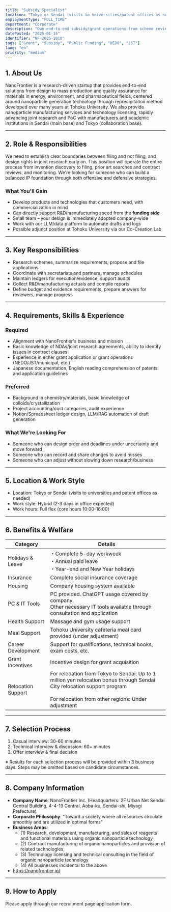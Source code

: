 ```yaml
---
title: "Subsidy Specialist"
location: "Tokyo or Sendai (visits to universities/patent offices as needed)"
employmentType: "FULL_TIME"
department: "Corporate"
description: "Own end-to-end subsidy/grant operations from scheme review and application design to execution, settlement and reporting"
datePosted: "2025-01-15"
identifier: "NF-2025-1010"
tags: ["Grant", "Subsidy", "Public Funding", "NEDO", "JST"]
lang: "en"
priority: "medium"
---
```


## 1. About Us

NanoFrontier is a research-driven startup that provides end-to-end solutions from design to mass production and quality assurance for materials in energy, environment, and pharmaceutical fields, centered around nanoparticle generation technology through reprecipitation method developed over many years at Tohoku University. We also provide nanoparticle manufacturing services and technology licensing, rapidly advancing joint research and PoC with manufacturers and academic institutions in Sendai (main base) and Tokyo (collaboration base).

---

## 2. Role & Responsibilities

We need to establish clear boundaries between filing and not filing, and design rights in joint research early on. This position will operate the entire process from invention discovery to filing, prior art searches and contract reviews, and monitoring. We're looking for someone who can build a balanced IP foundation through both offensive and defensive strategies.

### What You'll Gain

- Develop products and technologies that customers need, with commercialization in mind
- Can directly support R&D/manufacturing speed from the **funding side**
- Small team – your design is immediately adopted company-wide
- Work with our LLM/data platform to automate drafts and logs
- Possible adjunct position at Tohoku University via our Co-Creation Lab

---

## 3. Key Responsibilities

- Research schemes, summarize requirements, propose and file applications
- Coordinate with secretariats and partners, manage schedules
- Maintain ledgers for execution/evidence, support audits
- Collect R&D/manufacturing actuals and compile reports
- Define budget and evidence requirements, prepare answers for reviewers, manage progress

---

## 4. Requirements, Skills & Experience

### Required

- Alignment with NanoFrontier's business and mission
- Basic knowledge of NDAs/joint research agreements, ability to identify issues in contract clauses
- Experience in either grant application or grant operations (NEDO/JST/municipal, etc.)
- Japanese documentation, English reading comprehension of patents and application guidelines

### Preferred

- Background in chemistry/materials, basic knowledge of colloids/crystallization
- Project accounting/cost categories, audit experience
- Notion/Spreadsheet ledger design, LLM/RAG automation of draft generation

### What We're Looking For

- Someone who can design order and deadlines under uncertainty and move forward
- Someone who can record and share changes to avoid misses
- Someone who can adjust without slowing down research/business

---

## 5. Location & Work Style

- Location: Tokyo or Sendai (visits to universities and patent offices as needed)
- Work style: Hybrid (2-3 days in office expected)
- Work hours: Full flex (core hours 10:00-16:00)

---

## 6. Benefits & Welfare

| Category | Details |
| --- | --- |
| Holidays & Leave | ・Complete 5-day workweek<br/>・Annual paid leave<br/>・Year-end and New Year holidays |
| Insurance | Complete social insurance coverage |
| Housing | Company housing system available |
| PC & IT Tools | PC provided. ChatGPT usage covered by company.<br/>Other necessary IT tools available through consultation and application |
| Health Support | Massage and gym usage support |
| Meal Support | Tohoku University cafeteria meal card provided (under adjustment) |
| Career Development | Support for qualifications, technical books, exam costs, etc. |
| Grant Incentives | Incentive design for grant acquisition |
| Relocation Support | For relocation from Tokyo to Sendai: Up to 1 million yen relocation bonus through Sendai City relocation support program<br/><br/>For relocation from other regions: Under adjustment |

---

## 7. Selection Process

1. Casual interview: 30-60 minutes
2. Technical interview & discussion: 60+ minutes
3. Offer interview & final decision

※ Results for each selection process will be provided within 3 business days. Steps may be omitted based on candidate circumstances.

---

## 8. Company Information

- **Company Name**: NanoFrontier Inc. (Headquarters: 2F Urban Net Sendai Central Building, 4-4-19 Central, Aoba-ku, Sendai-shi, Miyagi Prefecture)
- **Corporate Philosophy**: "Toward a society where all resources circulate smoothly and are utilized in optimal forms"
- **Business Areas**: 
  - (1) Research, development, manufacturing, and sales of reagents and functional materials using organic nanoparticle technology
  - (2) Contract manufacturing of organic nanoparticles and provision of related technologies
  - (3) Technology licensing and technical consulting in the field of organic nanoparticle technology
  - (4) All businesses incidental to the above
- https://nanofrontier.jp/

---

## 9. How to Apply

Please apply through our recruitment page application form.


